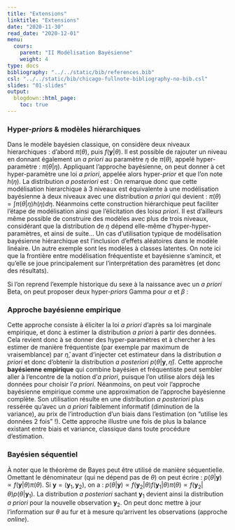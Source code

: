 ```yaml
---
title: "Extensions"
linktitle: "Extensions"
date: "2020-11-30"
read_date: "2020-12-01"
menu:
  cours:
    parent: "II Modélisation Bayésienne"
    weight: 4
type: docs
bibliography: "../../static/bib/references.bib"
csl: "../../static/bib/chicago-fullnote-bibliography-no-bib.csl"
slides: "01-slides"
output:
  blogdown::html_page:
    toc: true
---
```


### Hyper-*priors* & modèles hiérarchiques

Dans le modèle bayésien classique, on considère deux niveaux hierarchiques : d'abord $\pi(\theta)$, puis  $f(\boldsymbol{y}|\theta)$. Il est possible de rajouter un niveau en donnant également un *a priori* au paramètre $\eta$ de $\pi(\theta)$, appelé hyper-paramètre : $\pi(\theta|\eta)$. Appliquant l'approche bayésienne, on peut donner à cet hyper-paramètre une loi *a priori*, appelée alors hyper-*prior* et que l'on note $h(\eta)$. La distribution *a posteriori* est :
\begin{align*}
p(\theta|\boldsymbol{y}) = \frac{f(\boldsymbol{y}|\theta)\pi(\theta)}{f(\boldsymbol{y})} = \frac{\int f(\boldsymbol{y}|\theta)\pi(\theta|\eta)h(\eta) d\eta}{f(\boldsymbol{y})} = \frac{f(\boldsymbol{y}|\theta) \int \pi(\theta|\eta)h(\eta) d\eta}{f(\boldsymbol{y})}
 \end{align*}
On remarque donc que cette modélisation hierarchique à 3 niveaux est équivalente à une modélisation bayésienne à deux niveaux avec une distribution *a priori* qui devient : $\textstyle \pi(\theta) = \int \pi(\theta|\eta)h(\eta) d\eta$. Néanmoins cette construction hiérarchique peut faciliter l'étape de modélisation ainsi que l'élicitation des lois*a priori*. Il est d'ailleurs même possible de construire des modèles avec plus de trois niveaux, considérant que la distribution de $\eta$ dépend elle-même d'hyper-hyper-paramètres, et ainsi de suite... Un cas d'utilisation typique de modélisation bayésienne hiérarchique est l'inclusion d'effets aléatoires dans le modèle linéaire. Un autre exemple sont les modèles à classes latentes. On note ici que la frontière entre modélisation fréquentiste et bayésienne s'amincit, et qu'elle se joue principalement sur l'interprétation des paramètres (et donc des résultats).\smallskip


Si l'on reprend l'exemple historique du sexe à la naissance avec un *a priori* Beta, on peut proposer deux hyper-*priors* Gamma pour $\alpha$ et $\beta$ :
\begin{align*}
  \alpha\sim\text{Gamma}(4, 0.5)\\
  \beta\sim\text{Gamma}(4, 0.5)\\
  \theta|\alpha, \beta\sim\text{Beta}(\alpha, \beta)\\
  Y_i|\theta \overset{iid}{\sim} \text{Bernoulli}(\theta)
\end{align*}


### Approche bayésienne empirique

Cette approche consiste à éliciter la loi *a priori* d'après sa loi marginale empirique, et donc à estimer la distribution *a priori* à partir des données. Cela revient donc à se donner des hyper-paramètres et à chercher à les estimer de manière fréquentiste (par exemple par maximum de vraisemblance) par $\hat{\eta}$, avant d'injecter cet estimateur dans la distribution *a priori* et donc d'obtenir la distribution *a posteriori* $p(\theta|\boldsymbol{y},\hat{\eta})$. Cette approche **bayésienne empirique** qui combine bayésien et fréquentiste peut sembler aller à l'encontre de la notion d'*a priori*, puisque l'on utilise alors déjà les données pour choisir l'*a priori*. Néanmoins, on peut voir l'approche bayésienne empirique comme une approximation de l'approche bayésienne complète. Son utilisation résulte en une distribution *a posteriori* plus ressérée qu'avec un *a priori* faiblement informatif (diminution de la variance), au prix de l'introduction d'un biais dans l'estimation (on "utilise les données 2 fois" !). Cette approche illustre une fois de plus la balance existant entre biais et variance, classique dans toute procédure d'estimation.



### Bayésien séquentiel

À noter que le théorème de Bayes peut être utilisé de manière séquentielle. Omettant le dénominateur (qui ne dépend pas de $\theta$) on peut écrire : $p(\theta|\boldsymbol{y}) \propto f(\boldsymbol{y}|\theta)\pi(\theta)$. Si $\boldsymbol{y} = (\boldsymbol{y}_1,\boldsymbol{y}_2)$, on a : $p(\theta|\boldsymbol{y}) \propto f(\boldsymbol{y}_2|\theta)f(\boldsymbol{y}_1|\theta)\pi(\theta) \propto f(\boldsymbol{y}_2|\theta)p(\theta|\boldsymbol{y}_1)$. La distribution *a posteriori* sachant $\boldsymbol{y}_1$ devient ainsi la distribution *a priori* pour la nouvelle observation $\boldsymbol{y}_2$. On peut donc mettre à jour l'information sur $\theta$ au fur et à mesure qu'arrivent les observations (approche *online*).




